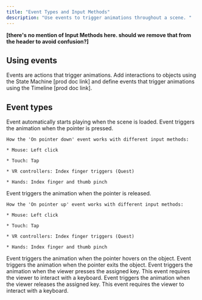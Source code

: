 ```yaml
---
title: "Event Types and Input Methods"
description: "Use events to trigger animations throughout a scene. "
---
```


**\[there's no mention of Input Methods here. should we remove that from the header to avoid confusion?]**

## Using events

Events are actions that trigger animations. Add interactions to objects using the State Machine \[prod doc link] and define events that trigger animations using the Timeline \[prod doc link].&#x20;

## Event types

<AccordionGroup>
  <Accordion title="Auto" defaultOpen={false}>
    Event automatically starts playing when the scene is loaded.
  </Accordion>

  <Accordion title="On pointer down" defaultOpen={false}>
    Event triggers the animation when the pointer is pressed.&#x20;

    How the 'On pointer down' event works with different input methods:

    * Mouse: Left click

    * Touch: Tap

    * VR controllers: Index finger triggers (Quest)

    * Hands: Index finger and thumb pinch
  </Accordion>

  <Accordion title="On pointer up" defaultOpen={false}>
    Event triggers the animation when the pointer is released.&#x20;

    How the 'On pointer up' event works with different input methods:

    * Mouse: Left click

    * Touch: Tap

    * VR controllers: Index finger triggers (Quest)

    * Hands: Index finger and thumb pinch
  </Accordion>

  <Accordion title="On hover inside" defaultOpen={false}>
    Event triggers the animation when the pointer hovers on the object.
  </Accordion>

  <Accordion title="On hover outside" defaultOpen={false}>
    Event triggers the animation when the pointer exits the object.
  </Accordion>

  <Accordion title="On key down" defaultOpen={false}>
    Event triggers the animation when the viewer presses the assigned key. This event requires the viewer to interact with a keyboard.
  </Accordion>

  <Accordion title="On key up" defaultOpen={false}>
    Event triggers the animation when the viewer releases the assigned key. This event requires the viewer to interact with a keyboard.
  </Accordion>

  <Accordion title="Direct touch" defaultOpen={false} />
</AccordionGroup>

##
